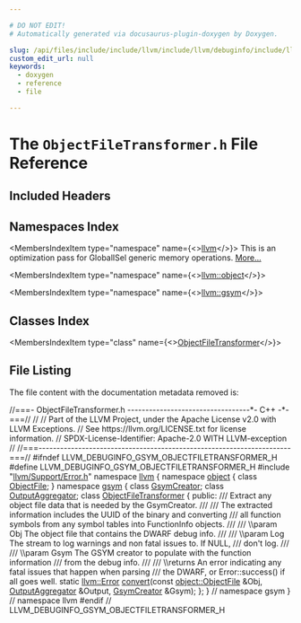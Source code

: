 ```yaml
---

# DO NOT EDIT!
# Automatically generated via docusaurus-plugin-doxygen by Doxygen.

slug: /api/files/include/include/llvm/include/llvm/debuginfo/include/llvm/debuginfo/gsym/objectfiletransformer-h
custom_edit_url: null
keywords:
  - doxygen
  - reference
  - file

---
```





# The `ObjectFileTransformer.h` File Reference

<DoxygenPage pluginConfig={pluginConfig}>



## Included Headers

<IncludesList>
<IncludesListItem
  filePath="llvm/Support/Error.h"
  permalink="/docs/api/files/include/include/llvm/include/llvm/support/error-h"
  isLocal="true" />
</IncludesList>

## Namespaces Index

<MembersIndex>

<MembersIndexItem
  type="namespace"
  name={<><a href="/docs/api/namespaces/llvm">llvm</a></>}>
This is an optimization pass for GlobalISel generic memory operations. <a href="/docs/api/namespaces/llvm/#details">More...</a>
</MembersIndexItem>

<MembersIndexItem
  type="namespace"
  name={<><a href="/docs/api/namespaces/llvm/object">llvm::object</a></>}>
</MembersIndexItem>

<MembersIndexItem
  type="namespace"
  name={<><a href="/docs/api/namespaces/llvm/gsym">llvm::gsym</a></>}>
</MembersIndexItem>

</MembersIndex>

## Classes Index

<MembersIndex>

<MembersIndexItem
  type="class"
  name={<><a href="/docs/api/classes/llvm/gsym/objectfiletransformer">ObjectFileTransformer</a></>}>
</MembersIndexItem>

</MembersIndex>


## File Listing

The file content with the documentation metadata removed is:

<ProgramListing>

<Link id="l00001" /><CodeLine lineNumber="1"><span class="doxyHighlightComment">//===- ObjectFileTransformer.h ----------------------------------&#42;- C++ -&#42;-===//</span></CodeLine>
<Link id="l00002" /><CodeLine lineNumber="2"><span class="doxyHighlightComment">//</span></CodeLine>
<Link id="l00003" /><CodeLine lineNumber="3"><span class="doxyHighlightComment">// Part of the LLVM Project, under the Apache License v2.0 with LLVM Exceptions.</span></CodeLine>
<Link id="l00004" /><CodeLine lineNumber="4"><span class="doxyHighlightComment">// See https://llvm.org/LICENSE.txt for license information.</span></CodeLine>
<Link id="l00005" /><CodeLine lineNumber="5"><span class="doxyHighlightComment">// SPDX-License-Identifier: Apache-2.0 WITH LLVM-exception</span></CodeLine>
<Link id="l00006" /><CodeLine lineNumber="6"><span class="doxyHighlightComment">//</span></CodeLine>
<Link id="l00007" /><CodeLine lineNumber="7"><span class="doxyHighlightComment">//===----------------------------------------------------------------------===//</span></CodeLine>
<Link id="l00008" /><CodeLine lineNumber="8"></CodeLine>
<Link id="l00009" /><CodeLine lineNumber="9"><span class="doxyHighlightPreprocessor">#ifndef LLVM&#95;DEBUGINFO&#95;GSYM&#95;OBJECTFILETRANSFORMER&#95;H</span></CodeLine>
<Link id="l00010" /><CodeLine lineNumber="10"><span class="doxyHighlightPreprocessor">#define LLVM&#95;DEBUGINFO&#95;GSYM&#95;OBJECTFILETRANSFORMER&#95;H</span></CodeLine>
<Link id="l00011" /><CodeLine lineNumber="11"></CodeLine>
<Link id="l00012" /><CodeLine lineNumber="12"><span class="doxyHighlightPreprocessor">#include &quot;<a href="/docs/api/files/include/include/llvm/include/llvm/support/error-h">llvm/Support/Error.h</a>&quot;</span></CodeLine>
<Link id="l00013" /><CodeLine lineNumber="13"></CodeLine>
<Link id="l00014" /><CodeLine lineNumber="14"><span class="doxyHighlightKeyword">namespace </span><span class="doxyHighlight"><a href="/docs/api/namespaces/llvm">llvm</a> &#123;</span></CodeLine>
<Link id="l00015" /><CodeLine lineNumber="15"></CodeLine>
<Link id="l00016" /><CodeLine lineNumber="16"><span class="doxyHighlightKeyword">namespace </span><span class="doxyHighlight"><a href="/docs/api/namespaces/llvm/object">object</a> &#123;</span></CodeLine>
<Link id="l00017" /><CodeLine lineNumber="17"><span class="doxyHighlightKeyword">class </span><span class="doxyHighlight"><a href="/docs/api/classes/llvm/object/objectfile">ObjectFile</a>;</span></CodeLine>
<Link id="l00018" /><CodeLine lineNumber="18"><span class="doxyHighlight">&#125;</span></CodeLine>
<Link id="l00019" /><CodeLine lineNumber="19"></CodeLine>
<Link id="l00020" /><CodeLine lineNumber="20"><span class="doxyHighlightKeyword">namespace </span><span class="doxyHighlight"><a href="/docs/api/namespaces/llvm/gsym">gsym</a> &#123;</span></CodeLine>
<Link id="l00021" /><CodeLine lineNumber="21"></CodeLine>
<Link id="l00022" /><CodeLine lineNumber="22"><span class="doxyHighlightKeyword">class </span><span class="doxyHighlight"><a href="/docs/api/classes/llvm/gsym/gsymcreator">GsymCreator</a>;</span></CodeLine>
<Link id="l00023" /><CodeLine lineNumber="23"><span class="doxyHighlightKeyword">class </span><span class="doxyHighlight"><a href="/docs/api/classes/llvm/gsym/outputaggregator">OutputAggregator</a>;</span></CodeLine>
<Link id="l00024" /><CodeLine lineNumber="24"></CodeLine>
<Link id="l00025" /><CodeLine lineNumber="25" lineLink="/docs/api/classes/llvm/gsym/objectfiletransformer"><span class="doxyHighlightKeyword">class </span><span class="doxyHighlight"><a href="/docs/api/classes/llvm/gsym/objectfiletransformer">ObjectFileTransformer</a> &#123;</span></CodeLine>
<Link id="l00026" /><CodeLine lineNumber="26"><span class="doxyHighlightKeyword">public</span><span class="doxyHighlight">:</span></CodeLine>
<Link id="l00027" /><CodeLine lineNumber="27"><span class="doxyHighlightComment">  /// Extract any object file data that is needed by the GsymCreator.</span></CodeLine>
<Link id="l00028" /><CodeLine lineNumber="28"><span class="doxyHighlightComment">  ///</span></CodeLine>
<Link id="l00029" /><CodeLine lineNumber="29"><span class="doxyHighlightComment">  /// The extracted information includes the UUID of the binary and converting</span></CodeLine>
<Link id="l00030" /><CodeLine lineNumber="30"><span class="doxyHighlightComment">  /// all function symbols from any symbol tables into FunctionInfo objects.</span></CodeLine>
<Link id="l00031" /><CodeLine lineNumber="31"><span class="doxyHighlightComment">  ///</span></CodeLine>
<Link id="l00032" /><CodeLine lineNumber="32"><span class="doxyHighlightComment">  /// \\param Obj The object file that contains the DWARF debug info.</span></CodeLine>
<Link id="l00033" /><CodeLine lineNumber="33"><span class="doxyHighlightComment">  ///</span></CodeLine>
<Link id="l00034" /><CodeLine lineNumber="34"><span class="doxyHighlightComment">  /// \\param Log The stream to log warnings and non fatal issues to. If NULL,</span></CodeLine>
<Link id="l00035" /><CodeLine lineNumber="35"><span class="doxyHighlightComment">  ///            don&#39;t log.</span></CodeLine>
<Link id="l00036" /><CodeLine lineNumber="36"><span class="doxyHighlightComment">  ///</span></CodeLine>
<Link id="l00037" /><CodeLine lineNumber="37"><span class="doxyHighlightComment">  /// \\param Gsym The GSYM creator to populate with the function information</span></CodeLine>
<Link id="l00038" /><CodeLine lineNumber="38"><span class="doxyHighlightComment">  /// from the debug info.</span></CodeLine>
<Link id="l00039" /><CodeLine lineNumber="39"><span class="doxyHighlightComment">  ///</span></CodeLine>
<Link id="l00040" /><CodeLine lineNumber="40"><span class="doxyHighlightComment">  /// \\returns An error indicating any fatal issues that happen when parsing</span></CodeLine>
<Link id="l00041" /><CodeLine lineNumber="41"><span class="doxyHighlightComment">  /// the DWARF, or Error::success() if all goes well.</span></CodeLine>
<Link id="l00042" /><CodeLine lineNumber="42"><span class="doxyHighlight">  </span><span class="doxyHighlightKeyword">static</span><span class="doxyHighlight"> <a href="/docs/api/classes/llvm/error">llvm::Error</a> <a href="/docs/api/files/lib/lib/codegen/expandlargefpconvert-cpp/#a8ede31e560f002894d3cafea50fc7a42">convert</a>(</span><span class="doxyHighlightKeyword">const</span><span class="doxyHighlight"> <a href="/docs/api/classes/llvm/object/objectfile">object::ObjectFile</a> &amp;Obj,</span></CodeLine>
<Link id="l00043" /><CodeLine lineNumber="43"><span class="doxyHighlight">                             <a href="/docs/api/classes/llvm/gsym/outputaggregator">OutputAggregator</a> &amp;Output, <a href="/docs/api/classes/llvm/gsym/gsymcreator">GsymCreator</a> &amp;Gsym);</span></CodeLine>
<Link id="l00044" /><CodeLine lineNumber="44"><span class="doxyHighlight">&#125;;</span></CodeLine>
<Link id="l00045" /><CodeLine lineNumber="45"></CodeLine>
<Link id="l00046" /><CodeLine lineNumber="46"><span class="doxyHighlight">&#125; </span><span class="doxyHighlightComment">// namespace gsym</span></CodeLine>
<Link id="l00047" /><CodeLine lineNumber="47"><span class="doxyHighlight">&#125; </span><span class="doxyHighlightComment">// namespace llvm</span></CodeLine>
<Link id="l00048" /><CodeLine lineNumber="48"></CodeLine>
<Link id="l00049" /><CodeLine lineNumber="49"><span class="doxyHighlightPreprocessor">#endif </span><span class="doxyHighlightComment">// LLVM&#95;DEBUGINFO&#95;GSYM&#95;OBJECTFILETRANSFORMER&#95;H</span></CodeLine>

</ProgramListing>


</DoxygenPage>
